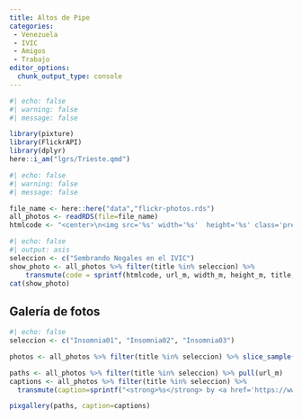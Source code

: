 ```yaml
---
title: Altos de Pipe
categories:
 - Venezuela
 - IVIC
 - Amigos
 - Trabajo
editor_options: 
  chunk_output_type: console
---
```


```r
#| echo: false
#| warning: false
#| message: false

library(pixture)
library(FlickrAPI)
library(dplyr)
here::i_am("lgrs/Trieste.qmd")

```

```r
#| echo: false
#| warning: false
#| message: false

file_name <- here::here("data","flickr-photos.rds")
all_photos <- readRDS(file=file_name)
htmlcode <- "<center>\n<img src='%s' width='%s'  height='%s' class='preview-image'>\n<br/>\n**%s** by <a href='https://www.flickr.com/photos/jferrer/%s' target='flickr'>%s @ flickr</a><br/></center>"
```

```r
#| echo: false
#| output: asis
seleccion <- c("Sembrando Nogales en el IVIC")
show_photo <- all_photos %>% filter(title %in% seleccion) %>% 
    transmute(code = sprintf(htmlcode, url_m, width_m, height_m, title, id, ownername)) %>% pull()
cat(show_photo)
```

## Galería de fotos


```r
#| echo: false
seleccion <- c("Insomnia01", "Insomnia02", "Insomnia03")

photos <- all_photos %>% filter(title %in% seleccion) %>% slice_sample()

paths <- all_photos %>% filter(title %in% seleccion) %>% pull(url_m)
captions <- all_photos %>% filter(title %in% seleccion) %>% 
  transmute(caption=sprintf("<strong>%s</strong> by <a href='https://www.flickr.com/photos/jferrer/%s' target='flickr'>%s @ flickr</a>",title,id, ownername)) %>% pull()

pixgallery(paths, caption=captions)
```